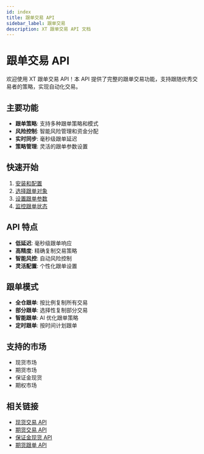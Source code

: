 ```yaml
---
id: index
title: 跟单交易 API
sidebar_label: 跟单交易
description: XT 跟单交易 API 文档
---
```


# 跟单交易 API

欢迎使用 XT 跟单交易 API！本 API 提供了完整的跟单交易功能，支持跟随优秀交易者的策略，实现自动化交易。

## 主要功能

- **跟单策略**: 支持多种跟单策略和模式
- **风险控制**: 智能风险管理和资金分配
- **实时同步**: 毫秒级跟单延迟
- **策略管理**: 灵活的跟单参数设置

## 快速开始

1. [安装和配置](./installation)
2. [选择跟单对象](./select-leader)
3. [设置跟单参数](./copy-parameters)
4. [监控跟单状态](./monitor-status)

## API 特点

- **低延迟**: 毫秒级跟单响应
- **高精度**: 精确复制交易策略
- **智能风控**: 自动风险控制
- **灵活配置**: 个性化跟单设置

## 跟单模式

- **全仓跟单**: 按比例复制所有交易
- **部分跟单**: 选择性复制部分交易
- **智能跟单**: AI 优化跟单策略
- **定时跟单**: 按时间计划跟单

## 支持的市场

- 现货市场
- 期货市场
- 保证金现货
- 期权市场

## 相关链接

- [现货交易 API](../spot)
- [期货交易 API](../futures)
- [保证金现货 API](../margin-spot)
- [期货跟单 API](../futures-copy)
